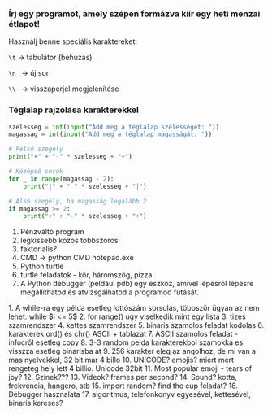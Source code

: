 <section>

### Írj egy programot, amely szépen formázva kiír egy heti menzai étlapot!
Használj benne speciális karaktereket:

`\t`  → tabulátor (behúzás)

`\n ` → új sor

`\\ ` → visszaperjel megjelenítése

### Téglalap rajzolása karakterekkel

```python
szelesseg = int(input("Add meg a téglalap szélességét: "))
magassag = int(input("Add meg a téglalap magasságát: "))

# Felső szegély
print("+" + "-" * szelesseg + "+")

# Középső sorok
for _ in range(magassag - 2):
    print("|" + " " * szelesseg + "|")

# Alsó szegély, ha magasság legalább 2
if magassag >= 2:
    print("+" + "-" * szelesseg + "+")

```

1. Pénzváltó program
1. legkissebb kozos tobbszoros
1. faktorialis?
1. CMD -> python CMD notepad.exe
2. Python turtle
3. turtle feladatok - kör, háromszög, pizza
4. A Python debugger (például pdb) egy eszköz, amivel lépésről lépésre megállíthatod és átvizsgálhatod a programod futását.

</section>

<section>
1. A while-ra egy példa esetleg lottószám sorsolás, többször ügyan az nem lehet. while $i <= 5$
2. for range() ugy viselkedik mint egy lista
3. tizes szamrendszer
4. kettes szamrendszer
5. binaris szamolos feladat kodolas
6. karakterek ord() és chr() ASCII + tablazat
7. ASCII szamolos feladat - infocről esetleg copy
8. 3-3 random pelda karakterekbol szamokka es visszza esetleg binarisba at
9.  256 karakter eleg az angolhoz, de mi van a mas nyelvekkel, 32 bit mar 4 billo
10. UNICODE? emojis? miert mert rengeteg hely lett 4 billio. Unicode 32bit
11. Most popular emoji - tears of joy?
12. Szinek???
13. Videok? frames per second?
14. Sound? kotta, frekvencia, hangero, stb
15. import random? find the cup feladat?
16. Debugger hasznalata
17. algoritmus, telefonkonyv egyesével, kettesével, binaris kereses?

</section>
